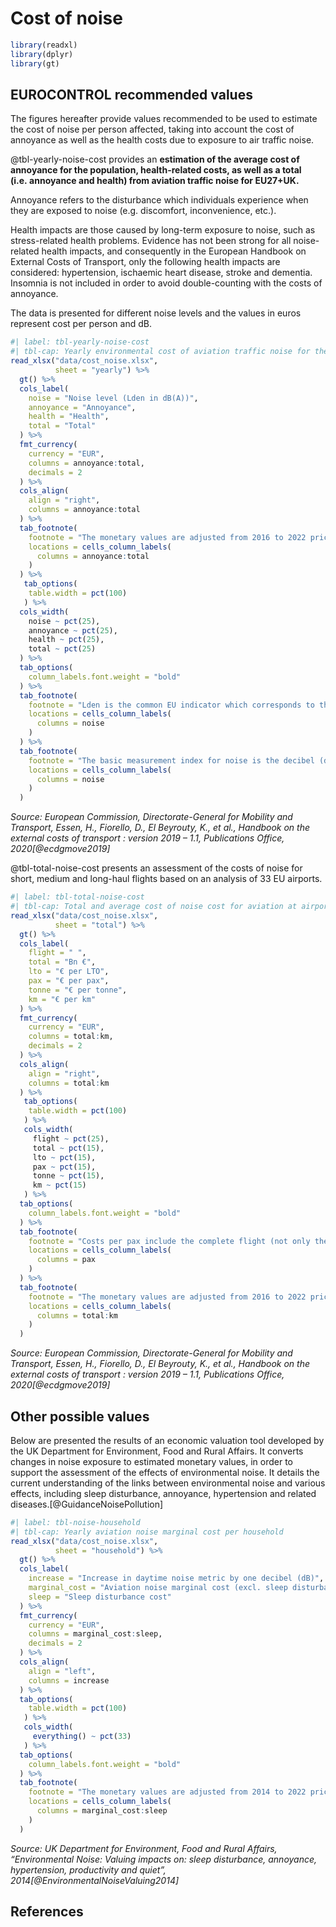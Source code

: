 # Cost of noise {#sec-cost-of-noise}

```r
library(readxl)
library(dplyr)
library(gt)
```

## EUROCONTROL recommended values

The figures hereafter provide values recommended to be used to estimate the cost 
of noise per person affected, taking into account the cost of annoyance as well
as the health costs due to exposure to air traffic noise.

@tbl-yearly-noise-cost provides an **estimation of the average cost of annoyance for the population, health-related costs, as well as a total (i.e. annoyance and health) from aviation traffic noise for EU27+UK.**

Annoyance refers to the disturbance which individuals experience when they are 
exposed to noise (e.g. discomfort, inconvenience, etc.).

Health impacts are those caused by long-term exposure to noise, such as stress-related 
health problems. Evidence has not been strong for all noise-related health impacts,
and consequently in the European Handbook on External Costs of Transport, only the 
following health impacts are considered: hypertension, ischaemic heart disease,
stroke and dementia. Insomnia is not included in order to avoid double-counting 
with the costs of annoyance.

The data is presented for different noise levels and the values in euros represent 
cost per person and dB.

```r
#| label: tbl-yearly-noise-cost
#| tbl-cap: Yearly environmental cost of aviation traffic noise for the EU27+UK
read_xlsx("data/cost_noise.xlsx",
          sheet = "yearly") %>% 
  gt() %>% 
  cols_label(
    noise = "Noise level (Lden in dB(A))",
    annoyance = "Annoyance",
    health = "Health",
    total = "Total"
  ) %>% 
  fmt_currency(
    currency = "EUR",
    columns = annoyance:total,
    decimals = 2
  ) %>% 
  cols_align(
    align = "right",
    columns = annoyance:total
  ) %>% 
  tab_footnote(
    footnote = "The monetary values are adjusted from 2016 to 2022 prices",
    locations = cells_column_labels(
      columns = annoyance:total
    )
  ) %>% 
   tab_options(
    table.width = pct(100)
   ) %>% 
  cols_width(
    noise ~ pct(25),
    annoyance ~ pct(25),
    health ~ pct(25),
    total ~ pct(25)
  ) %>% 
  tab_options(
    column_labels.font.weight = "bold"
  ) %>% 
  tab_footnote(
    footnote = "Lden is the common EU indicator which corresponds to the average noise level throughout the day, evening and night to which a citizen is exposed over a year. One fundamental feature of Lden is that it assumes that evening and night-time noise is more of a nuisance than daytime noise. 	(Evening noise is given a penalty of 5 dB(A). Night-time noise is given a penalty of 10 dB(A).)",
    locations = cells_column_labels(
      columns = noise
    )
  ) %>% 
  tab_footnote(
    footnote = "The basic measurement index for noise is the decibel (dB). It is indexed logarithmically, reflecting the logarithmic manner in which the human ear responds to sound pressure. Within the human range of hearing, deep and very high tones at the same sound intensity are experienced as less noisy. To correct for this sensitivity, a frequency weighting is applied to measurements and calculations.  The most common frequency weighting is the ‘A weighting’, dB(A).",
    locations = cells_column_labels(
      columns = noise
    )
  )
```
*Source: European Commission, Directorate-General for Mobility and Transport, Essen, H., Fiorello, D., El Beyrouty, K., et al., Handbook on the external costs of transport : version 2019 – 1.1, Publications Office, 2020[@ecdgmove2019]*

@tbl-total-noise-cost presents an assessment of the costs of noise for short, 
medium and long-haul flights based on an analysis of 33 EU airports.

```r
#| label: tbl-total-noise-cost
#| tbl-cap: Total and average cost of noise cost for aviation at airports
read_xlsx("data/cost_noise.xlsx",
          sheet = "total") %>% 
  gt() %>%
  cols_label(
    flight = " ",
    total = "Bn €",
    lto = "€ per LTO",
    pax = "€ per pax",
    tonne = "€ per tonne",
    km = "€ per km"
  ) %>% 
  fmt_currency(
    currency = "EUR",
    columns = total:km,
    decimals = 2
  ) %>% 
  cols_align(
    align = "right",
    columns = total:km
  ) %>% 
   tab_options(
    table.width = pct(100)
   ) %>% 
   cols_width(
     flight ~ pct(25),
     total ~ pct(15),
     lto ~ pct(15),
     pax ~ pct(15),
     tonne ~ pct(15),
     km ~ pct(15)
   ) %>% 
  tab_options(
    column_labels.font.weight = "bold"
  ) %>% 
  tab_footnote(
    footnote = "Costs per pax include the complete flight (not only the half-way principle).",
    locations = cells_column_labels(
      columns = pax
    )
  ) %>% 
  tab_footnote(
    footnote = "The monetary values are adjusted from 2016 to 2022 prices",
    locations = cells_column_labels(
      columns = total:km
    )
  )
```
*Source: European Commission, Directorate-General for Mobility and Transport, Essen, H., Fiorello, D., El Beyrouty, K., et al., Handbook on the external costs of transport : version 2019 – 1.1, Publications Office, 2020[@ecdgmove2019]*

## Other possible values

Below are presented the results of an economic valuation tool developed by the 
UK Department for Environment, Food and Rural Affairs. It converts changes in 
noise exposure to estimated monetary values, in order to support the assessment
of the effects of environmental noise. It details the current understanding of 
the links between environmental noise and various effects, including sleep 
disturbance, annoyance, hypertension and related diseases.[@GuidanceNoisePollution]

```r
#| label: tbl-noise-household
#| tbl-cap: Yearly aviation noise marginal cost per household
read_xlsx("data/cost_noise.xlsx",
          sheet = "household") %>% 
  gt() %>%
  cols_label(
    increase = "Increase in daytime noise metric by one decibel (dB)",
    marginal_cost = "Aviation noise marginal cost (excl. sleep disturbance)",
    sleep = "Sleep disturbance cost"
  ) %>% 
  fmt_currency(
    currency = "EUR",
    columns = marginal_cost:sleep,
    decimals = 2
  ) %>% 
  cols_align(
    align = "left",
    columns = increase
  ) %>% 
  tab_options(
    table.width = pct(100)
   ) %>% 
   cols_width(
     everything() ~ pct(33)
   ) %>% 
  tab_options(
    column_labels.font.weight = "bold"
  ) %>% 
  tab_footnote(
    footnote = "The monetary values are adjusted from 2014 to 2022 prices",
    locations = cells_column_labels(
      columns = marginal_cost:sleep
    )
  )
```
*Source: UK Department for Environment, Food and Rural Affairs, "Environmental Noise: Valuing impacts on: sleep disturbance, annoyance, hypertension, productivity and quiet", 2014[@EnvironmentalNoiseValuing2014]*

## References


